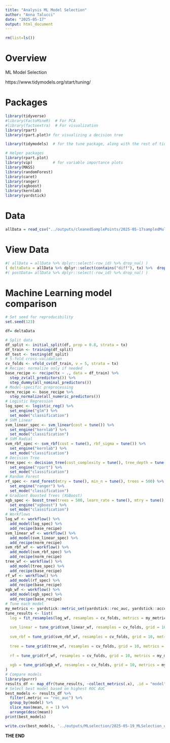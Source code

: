 ```yaml
---
title: "Analysis ML Model Selection"
author: "Anna Talucci"
date: "2025-05-17"
output: html_document
---
```



```r
rm(list=ls())
```

# Overview

ML Model Selection

https://www.tidymodels.org/start/tuning/


# Packages

```r
library(tidyverse)
#library(FactoMineR)  # For PCA
#library(factoextra)  # For visualization
library(rpart)
library(rpart.plot)# for visualizing a decision tree

library(tidymodels)  # for the tune package, along with the rest of tidymodels

# Helper packages
library(rpart.plot)  
library(vip)         # for variable importance plots
library(MASS)
library(randomForest)
library(caret)
library(ranger)
library(xgboost)
library(kernlab)
library(yardstick)
```



# Data

```r
allData = read_csv("../outputs/cleanedSamplePoints/2025-05-17sampledMultiIndexAK_delta_post.csv")
```





# View Data



```r
#( allData = allData %>% dplyr::select(-row_id) %>% drop_na() )
( deltaData = allData %>% dplyr::select(contains("diff"), tx) %>%  drop_na() )
#( postData= allData %>% dplyr::select(-row_id) %>% drop_na() )
```


# Machine Learning model comparison

```r
# Set seed for reproducibility
set.seed(123)

df= deltaData

# Split data
df_split <- initial_split(df, prop = 0.8, strata = tx)
df_train <- training(df_split)
df_test <- testing(df_split)
# 5-fold cross-validation
cv_folds <- vfold_cv(df_train, v = 5, strata = tx)
# Recipe: normalize only if needed
base_recipe <- recipe(tx ~ ., data = df_train) %>%
  step_zv(all_predictors()) %>%
  step_dummy(all_nominal_predictors())
# Model-specific preprocessing
norm_recipe <- base_recipe %>%
  step_normalize(all_numeric_predictors())
# Logistic Regression
log_spec <- logistic_reg() %>%
  set_engine("glm") %>%
  set_mode("classification")
# SVM Linear
svm_linear_spec <- svm_linear(cost = tune()) %>%
  set_engine("kernlab") %>%
  set_mode("classification")
# SVM Radial
svm_rbf_spec <- svm_rbf(cost = tune(), rbf_sigma = tune()) %>%
  set_engine("kernlab") %>%
  set_mode("classification")
# Decision Tree
tree_spec <- decision_tree(cost_complexity = tune(), tree_depth = tune()) %>%
  set_engine("rpart") %>%
  set_mode("classification")
# Random Forest
rf_spec <- rand_forest(mtry = tune(), min_n = tune(), trees = 500) %>%
  set_engine("ranger") %>%
  set_mode("classification")
# Gradient Boosted Trees (XGBoost)
xgb_spec <- boost_tree(trees = 500, learn_rate = tune(), mtry = tune(), tree_depth = tune()) %>%
  set_engine("xgboost") %>%
  set_mode("classification")
# Workflows
log_wf <- workflow() %>%
  add_model(log_spec) %>%
  add_recipe(base_recipe)
svm_linear_wf <- workflow() %>%
  add_model(svm_linear_spec) %>%
  add_recipe(norm_recipe)
svm_rbf_wf <- workflow() %>%
  add_model(svm_rbf_spec) %>%
  add_recipe(norm_recipe)
tree_wf <- workflow() %>%
  add_model(tree_spec) %>%
  add_recipe(base_recipe)
rf_wf <- workflow() %>%
  add_model(rf_spec) %>%
  add_recipe(base_recipe)
xgb_wf <- workflow() %>%
  add_model(xgb_spec) %>%
  add_recipe(base_recipe)
# Tune each model
my_metrics <- yardstick::metric_set(yardstick::roc_auc, yardstick::accuracy)
tune_results <- list(
  log = fit_resamples(log_wf, resamples = cv_folds, metrics = my_metrics, control = control_resamples(save_pred = TRUE)),
  
  svm_linear = tune_grid(svm_linear_wf, resamples = cv_folds, grid = 10, metrics = my_metrics),
  
  svm_rbf = tune_grid(svm_rbf_wf, resamples = cv_folds, grid = 10, metrics = my_metrics),
  
  tree = tune_grid(tree_wf, resamples = cv_folds, grid = 10, metrics = my_metrics),
  
  rf = tune_grid(rf_wf, resamples = cv_folds, grid = 10, metrics = my_metrics),
  
  xgb = tune_grid(xgb_wf, resamples = cv_folds, grid = 10, metrics = my_metrics)
)
# Compare models
library(purrr)
results_df <- map_dfr(tune_results, ~collect_metrics(.x), .id = "model")
# Select best model based on highest ROC AUC
best_models <- results_df %>%
  filter(.metric == "roc_auc") %>%
  group_by(model) %>%
  slice_max(mean, n = 1) %>%
  arrange(desc(mean))
print(best_models)
```

```r
write.csv(best_models, '../outputs/MLselection/2025-05-19_MLSelection_deltaVariablesOnly.csv', row.names=F)
```

**THE END**